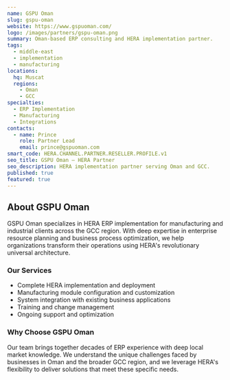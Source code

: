 ```yaml
---
name: GSPU Oman
slug: gspu-oman
website: https://www.gspuoman.com/
logo: /images/partners/gspu-oman.png
summary: Oman-based ERP consulting and HERA implementation partner.
tags:
  - middle-east
  - implementation
  - manufacturing
locations:
  hq: Muscat
  regions:
    - Oman
    - GCC
specialties:
  - ERP Implementation
  - Manufacturing
  - Integrations
contacts:
  - name: Prince
    role: Partner Lead
    email: prince@gspuoman.com
smart_code: HERA.CHANNEL.PARTNER.RESELLER.PROFILE.v1
seo_title: GSPU Oman — HERA Partner
seo_description: HERA implementation partner serving Oman and GCC.
published: true
featured: true
---
```


## About GSPU Oman

GSPU Oman specializes in HERA ERP implementation for manufacturing and industrial clients across the GCC region. With deep expertise in enterprise resource planning and business process optimization, we help organizations transform their operations using HERA's revolutionary universal architecture.

### Our Services

- Complete HERA implementation and deployment
- Manufacturing module configuration and customization
- System integration with existing business applications
- Training and change management
- Ongoing support and optimization

### Why Choose GSPU Oman

Our team brings together decades of ERP experience with deep local market knowledge. We understand the unique challenges faced by businesses in Oman and the broader GCC region, and we leverage HERA's flexibility to deliver solutions that meet these specific needs.